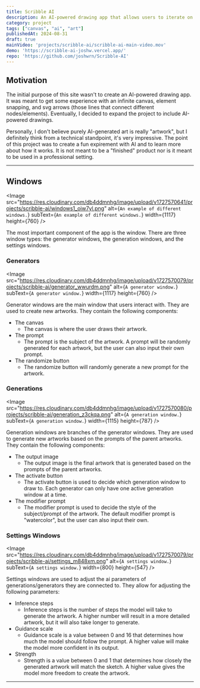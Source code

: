 ```yaml
---
title: Scribble AI
description: An AI-powered drawing app that allows users to iterate on their rough sketches and create new artworks.
category: project
tags: ["canvas", "ai", "art"]
publishedAt: 2024-08-31
draft: true
mainVideo: 'projects/scribble-ai/scribble-ai-main-video.mov'
demo: 'https://scribble-ai-joshw.vercel.app/'
repo: 'https://github.com/joshwrn/Scribble-AI'
---
```


## Motivation

The initial purpose of this site wasn't to create an AI-powered drawing app. It was meant to get some experience with an infinite canvas, element snapping, and svg arrows (those lines that connect different nodes/elements). Eventually, I decided to expand the project to include AI-powered drawings.

Personally, I don't believe purely AI-generated art is really "artwork", but I definitely think from a technical standpoint, it's very impressive. The point of this project was to create a fun expirement with AI and to learn more about how it works. It is not meant to be a "finished" product nor is it meant to be used in a professional setting.

---

## Windows

<Image src="https://res.cloudinary.com/db4ddmnhg/image/upload/v1727570641/projects/scribble-ai/windows1_oiw7yl.png" alt={`An example of different windows.`} subText={`An example of different windows.`} width={1117} height={760} />

The most important component of the app is the window. There are three window types: the generator windows, the generation windows, and the settings windows.

### Generators

<Image src="https://res.cloudinary.com/db4ddmnhg/image/upload/v1727570079/projects/scribble-ai/generator_wwurdm.png" alt={`A generator window.`} subText={`A generator window.`} width={1117} height={760} />

Generator windows are the main window that users interact with. They are used to create new artworks. They contain the following components:

- The canvas
  - The canvas is where the user draws their artwork.
- The prompt
  - The prompt is the subject of the artwork. A prompt will be randomly generated for each artwork, but the user can also input their own prompt.
- The randomize button
  - The randomize button will randomly generate a new prompt for the artwork.

### Generations

<Image src="https://res.cloudinary.com/db4ddmnhg/image/upload/v1727570080/projects/scribble-ai/generation_z3ckqa.png" alt={`A generation window.`} subText={`A generation window.`} width={1115} height={787} />

Generation windows are branches of the generator windows. They are used to generate new artworks based on the prompts of the parent artworks. They contain the following components:

- The output image
  - The output image is the final artwork that is generated based on the prompts of the parent artworks.
- The activate button
  - The activate button is used to decide which generation window to draw to. Each generator can only have one active generation window at a time.
- The modifier prompt
  - The modifier prompt is used to decide the style of the subject/prompt of the artwork. The default modifier prompt is "watercolor", but the user can also input their own.

### Settings Windows

<Image src="https://res.cloudinary.com/db4ddmnhg/image/upload/v1727570079/projects/scribble-ai/settings_m848xm.png" alt={`A settings window.`} subText={`A settings window.`} width={800} height={547} />

Settings windows are used to adjust the ai parameters of generations/generators they are connected to. They allow for adjusting the following parameters:

- Inference steps
  - Inference steps is the number of steps the model will take to generate the artwork. A higher number will result in a more detailed artwork, but it will also take longer to generate.
- Guidance scale
  - Guidance scale is a value between 0 and 16 that determines how much the model should follow the prompt. A higher value will make the model more confident in its output.
- Strength
  - Strength is a value between 0 and 1 that determines how closely the generated artwork will match the sketch. A higher value gives the model more freedom to create the artwork.

---



